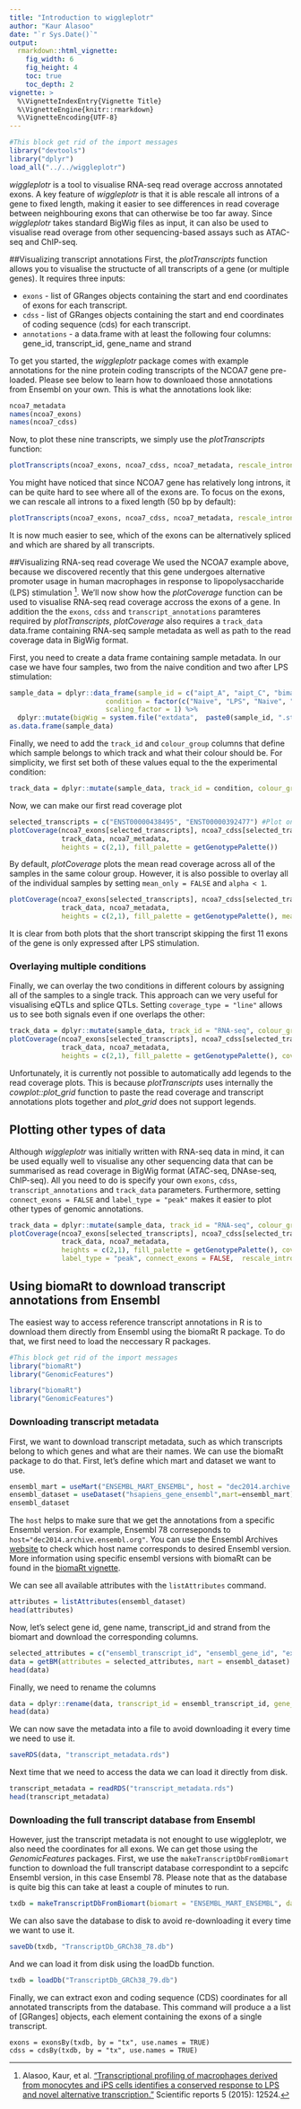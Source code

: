 ```yaml
---
title: "Introduction to wiggleplotr"
author: "Kaur Alasoo"
date: "`r Sys.Date()`"
output: 
  rmarkdown::html_vignette:
    fig_width: 6
    fig_height: 4
    toc: true
    toc_depth: 2
vignette: >
  %\VignetteIndexEntry{Vignette Title}
  %\VignetteEngine{knitr::rmarkdown}
  %\VignetteEncoding{UTF-8}
---
```


```r
#This block get rid of the import messages
library("devtools")
library("dplyr")
load_all("../../wiggleplotr")
```

_wiggleplotr_ is a tool to visualise RNA-seq read overage accross annotated exons. A key feature of _wiggleplotr_ is that it is able rescale all introns of a gene to fixed length, making it easier to see differences in read coverage between neighbouring exons that can otherwise be too far away. Since _wiggleplotr_ takes standard BigWig files as input, it can also be used to visualise read overage from other sequencing-based assays such as ATAC-seq and ChIP-seq. 

##Visualizing transcript annotations
First, the _plotTranscripts_ function allows you to visualise the structucte of all transcripts of a gene (or multiple genes). It requires three inputs:

* `exons` - list of GRanges objects containing the start and end coordinates of exons for each transcript.
* `cdss` - list of GRanges objects containing the start and end coordinates of coding sequence (cds) for each transcript.
* `annotations` - a data.frame with at least the following four columns: gene_id, transcript_id, gene_name and strand

To get you started, the _wiggleplotr_ package comes with example annotations for the nine protein coding transcripts of the NCOA7 gene pre-loaded. Please see below to learn how to downloaed those annotations from Ensembl on your own. This is what the annotations look like:

```r
ncoa7_metadata
names(ncoa7_exons)
names(ncoa7_cdss)
```

Now, to plot these nine transcripts, we simply use the _plotTranscripts_ function:
```r
plotTranscripts(ncoa7_exons, ncoa7_cdss, ncoa7_metadata, rescale_introns = FALSE)
```

You might have noticed that since NCOA7 gene has relatively long introns, it can be quite hard to see where all of the exons are. To focus on the exons, we can rescale all introns to a fixed length (50 bp by default):
```r
plotTranscripts(ncoa7_exons, ncoa7_cdss, ncoa7_metadata, rescale_introns = TRUE)
```

It is now much easier to see, which of the exons can be alternatively spliced and which are shared by all transcripts.

##Visualizing RNA-seq read coverage
We used the NCOA7 example above, because we discovered recently that this gene undergoes alternative promoter usage in human macrophages in response to lipopolysaccharide (LPS) stimulation [^1]. We'll now show how the _plotCoverage_ function can be used to visualise RNA-seq read coverage accross the exons of a gene. In addition the the `exons`, `cdss` and `transcript_annotations` paramteres required by _plotTranscripts_, _plotCoverage_ also requires a `track_data` data.frame containing RNA-seq sample metadata as well as path to the read coverage data in BigWig format. 

First, you need to create a data frame containing sample metadata. In our case we have four samples, two from the naive condition and two after LPS stimulation: 

```r
sample_data = dplyr::data_frame(sample_id = c("aipt_A", "aipt_C", "bima_A", "bima_C"), 
                        condition = factor(c("Naive", "LPS", "Naive", "LPS"), levels = c("Naive", "LPS")), 
                        scaling_factor = 1) %>%
  dplyr::mutate(bigWig = system.file("extdata",  paste0(sample_id, ".str2.bw"), package = "wiggleplotr"))
as.data.frame(sample_data)
```

Finally, we need to add the `track_id` and `colour_group` columns that define which sample belongs to which track and what their colour should be. For simplicity, we first set both of these values equal to the the experimental condition: 

```r
track_data = dplyr::mutate(sample_data, track_id = condition, colour_group = condition)
```

Now, we can make our first read coverage plot
```r
selected_transcripts = c("ENST00000438495", "ENST00000392477") #Plot only two transcripts of the gens
plotCoverage(ncoa7_exons[selected_transcripts], ncoa7_cdss[selected_transcripts], 
             track_data, ncoa7_metadata, 
             heights = c(2,1), fill_palette = getGenotypePalette())
```

By default, _plotCoverage_ plots the mean read coverage across all of the samples in the same colour group. However, it is also possible to overlay all of the individual samples by setting `mean_only = FALSE` and `alpha < 1`.

```r
plotCoverage(ncoa7_exons[selected_transcripts], ncoa7_cdss[selected_transcripts], 
             track_data, ncoa7_metadata, 
             heights = c(2,1), fill_palette = getGenotypePalette(), mean_only = FALSE, alpha = 0.5)
```

It is clear from both plots that the short transcript skipping the first 11 exons of the gene is only expressed after LPS stimulation.

### Overlaying multiple conditions
Finally, we can overlay the two conditions in different colours by assigning all of the samples to a single track. This approach can we very useful for visualising eQTLs and splice QTLs. Setting `coverage_type = "line"` allows us to see both signals even if one overlaps the other:
```r
track_data = dplyr::mutate(sample_data, track_id = "RNA-seq", colour_group = condition)
plotCoverage(ncoa7_exons[selected_transcripts], ncoa7_cdss[selected_transcripts], 
             track_data, ncoa7_metadata, 
             heights = c(2,1), fill_palette = getGenotypePalette(), coverage_type = "line")
```

Unfortunately, it is currently not possible to automatically add legends to the read coverage plots. This is because _plotTranscripts_ uses internally the _cowplot::plot\_grid_ function to paste the read coverage and transcript annotations plots together and _plot\_grid_ does not support legends. 

## Plotting other types of data
Although _wiggleplotr_ was initially written with RNA-seq data in mind, it can be used equally well to visualise any other sequencing data that can be summarised as read coverage in BigWig format (ATAC-seq, DNAse-seq, ChIP-seq). All you need to do is specify your own `exons`, `cdss`, `transcript_annotations` and `track_data` parameters. Furthermore, setting `connect_exons = FALSE` and `label_type = "peak"` makes it easier to plot other types of genomic annotations.

```r
track_data = dplyr::mutate(sample_data, track_id = "RNA-seq", colour_group = condition)
plotCoverage(ncoa7_exons[selected_transcripts], ncoa7_cdss[selected_transcripts], 
             track_data, ncoa7_metadata, 
             heights = c(2,1), fill_palette = getGenotypePalette(), coverage_type = "line",
             label_type = "peak", connect_exons = FALSE,  rescale_introns = FALSE)
```

## Using biomaRt to download transcript annotations from Ensembl
The easiest way to access reference transcript annotations in R is to download them directly from Ensembl using the biomaRt R package. To do that, we first need to load the neccessary R packages.

```r
#This block get rid of the import messages
library("biomaRt")
library("GenomicFeatures")
```
```r
library("biomaRt")
library("GenomicFeatures")
```

### Downloading transcript metadata
First, we want to download transcript metadata, such as which transcripts belong to which genes and what are their names. We can use the biomaRt package to do that. First, let's define which mart and dataset we want to use. 
```r
ensembl_mart = useMart("ENSEMBL_MART_ENSEMBL", host = "dec2014.archive.ensembl.org")
ensembl_dataset = useDataset("hsapiens_gene_ensembl",mart=ensembl_mart)
ensembl_dataset
```
The `host` helps to make sure that we get the annotations from a specific Ensembl version. For example, Ensembl 78 correseponds to `host="dec2014.archive.ensembl.org"`. You can use the Ensembl Archives [website](http://www.ensembl.org/info/website/archives/index.html) to check which host name corresponds to desired Ensembl version. More information using specific ensembl versions with biomaRt can be found in the [biomaRt vignette].

We can see all available attributes with the `listAttributes` command. 
```r
attributes = listAttributes(ensembl_dataset)
head(attributes)
```

Now, let's select gene id, gene name, transcript_id and strand from the biomart and download the corresponding columns.
```r
selected_attributes = c("ensembl_transcript_id", "ensembl_gene_id", "external_gene_name", "strand","gene_biotype", "transcript_biotype")
data = getBM(attributes = selected_attributes, mart = ensembl_dataset)
head(data)
```

Finally, we need to rename the columns
```r
data = dplyr::rename(data, transcript_id = ensembl_transcript_id, gene_id = ensembl_gene_id, gene_name = external_gene_name)
head(data)
```

We can now save the metadata into a file to avoid downloading it every time we need to use it.
```r
saveRDS(data, "transcript_metadata.rds")
```

Next time that we need to access the data we can load it directly from disk.
```r
transcript_metadata = readRDS("transcript_metadata.rds")
head(transcript_metadata)
```

### Downloading the full transcript database from Ensembl
However, just the transcript metadata is not enought to use wiggleplotr, we also need the coordinates for all exons. We can get those using the *GenomicFeatures* packages. First, we use the `makeTranscriptDbFromBiomart` function to download the full transcript database correspondint to a sepcifc Ensembl version, in this case Ensembl 78. Please note that as the database is quite big this can take at least a couple of minutes to run.
```r
txdb = makeTranscriptDbFromBiomart(biomart = "ENSEMBL_MART_ENSEMBL", dataset = "hsapiens_gene_ensembl", host="dec2014.archive.ensembl.org")
```
We can also save the database to disk to avoid re-downloading it every time we want to use it.
```r
saveDb(txdb, "TranscriptDb_GRCh38_78.db")
```
And we can load it from disk using the loadDb function.
```r
txdb = loadDb("TranscriptDb_GRCh38_79.db")
```
Finally, we can extract exon and coding sequence (CDS) coordinates for all annotated transcripts from the database. This command will produce a a list of [GRanges] objects, each element containing the exons of a single transcript.
```rm
exons = exonsBy(txdb, by = "tx", use.names = TRUE)
cdss = cdsBy(txdb, by = "tx", use.names = TRUE)
```

[biomaRt vignette]:https://www.bioconductor.org/packages/3.3/bioc/vignettes/biomaRt/inst/doc/biomaRt.pdf

[^1]: Alasoo, Kaur, et al. ["Transcriptional profiling of macrophages derived from monocytes and iPS cells identifies a conserved response to LPS and novel alternative transcription."](http://www.nature.com/articles/srep12524) Scientific reports 5 (2015): 12524.

